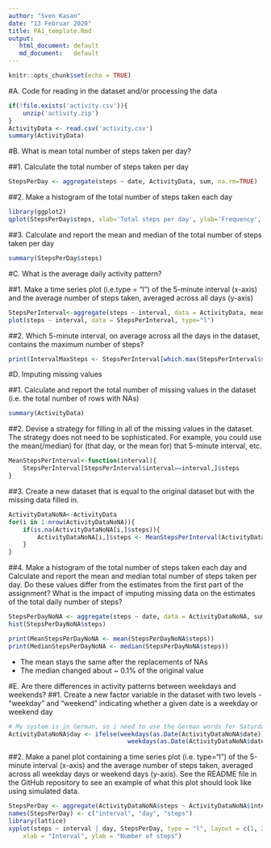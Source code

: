 ---
author: "Sven Kasan"
date: "13 Februar 2020"
title: PA1_template.Rmd
output:
   html_document: default
   md_document:   default
---

```{r setup, include=FALSE}
knitr::opts_chunk$set(echo = TRUE)
```

#A. Code for reading in the dataset and/or processing the data
```{r}
if(!file.exists('activity.csv')){
    unzip('activity.zip')
}
ActivityData <- read.csv('activity.csv')
summary(ActivityData)
```

#B. What is mean total number of steps taken per day?

##1. Calculate the total number of steps taken per day

```{r}
StepsPerDay <- aggregate(steps ~ date, ActivityData, sum, na.rm=TRUE)
```

##2. Make a histogram of the total number of steps taken each day

```{r}
library(ggplot2)
qplot(StepsPerDay$steps, xlab='Total steps per day', ylab='Frequency', binwidth=400)
```

##3. Calculate and report the mean and median of the total number of steps taken per day

```{r}
summary(StepsPerDay$steps)
```

#C. What is the average daily activity pattern?

##1. Make a time series plot (i.e.type = "l") of the 5-minute interval (x-axis) and the average number of steps taken, averaged across all days (y-axis)

```{r}
StepsPerInterval<-aggregate(steps ~ interval, data = ActivityData, mean, na.rm=TRUE)
plot(steps ~ interval, data = StepsPerInterval, type="l")
```


##2. Which 5-minute interval, on average across all the days in the dataset, contains the maximum number of steps?

```{r}
print(IntervalMaxSteps <- StepsPerInterval[which.max(StepsPerInterval$steps),]$interval)
```

#D. Imputing missing values

##1. Calculate and report the total number of missing values in the dataset (i.e. the total number of rows with NAs)

```{r}
summary(ActivityData)
```

##2. Devise a strategy for filling in all of the missing values in the dataset. The strategy does not need to be sophisticated. For example, you could use the mean(/median) for (that day, or the mean for) that 5-minute interval, etc.

```{r}
MeanStepsPerInterval<-function(interval){
    StepsPerInterval[StepsPerInterval$interval==interval,]$steps
}
```

##3. Create a new dataset that is equal to the original dataset but with the missing data filled in.
```{r}
ActivityDataNoNA<-ActivityData
for(i in 1:nrow(ActivityDataNoNA)){
    if(is.na(ActivityDataNoNA[i,]$steps)){
        ActivityDataNoNA[i,]$steps <- MeanStepsPerInterval(ActivityDataNoNA[i,]$interval)
    }
}
```

##4. Make a histogram of the total number of steps taken each day and Calculate and report the mean and median total number of steps taken per day. Do these values differ from the estimates from the first part of the assignment? What is the impact of imputing missing data on the estimates of the total daily number of steps?

```{r}
StepsPerDayNoNA <- aggregate(steps ~ date, data = ActivityDataNoNA, sum)
hist(StepsPerDayNoNA$steps)
```

```{r}
print(MeanStepsPerDayNoNA <- mean(StepsPerDayNoNA$steps))
print(MedianStepsPerDayNoNA <- median(StepsPerDayNoNA$steps))
```

* The mean stays the same after the replacements of NAs  
* The median changed about ~ 0.1% of the original value  

#E. Are there differences in activity patterns between weekdays and weekends?
##1. Create a new factor variable in the dataset with two levels - "weekday" and "weekend" indicating whether a given date is a weekday or weekend day

```{r}
# My system is in German, so i need to use the German words for Saturday and Sunday
ActivityDataNoNA$day <- ifelse(weekdays(as.Date(ActivityDataNoNA$date)) == "Samstag" | 
                                 weekdays(as.Date(ActivityDataNoNA$date)) == "Sonntag", "weekend", "weekday")
```

##2. Make a panel plot containing a time series plot (i.e. type="l") of the 5-minute interval (x-axis) and the average number of steps taken, averaged across all weekday days or weekend days (y-axis). See the README file in the GitHub repository to see an example of what this plot should look like using simulated data.

```{r}
StepsPerDay <- aggregate(ActivityDataNoNA$steps ~ ActivityDataNoNA$interval + ActivityDataNoNA$day, ActivityDataNoNA, mean)
names(StepsPerDay) <- c("interval", "day", "steps")
library(lattice)
xyplot(steps ~ interval | day, StepsPerDay, type = "l", layout = c(1, 2), 
    xlab = "Interval", ylab = "Number of steps")
```
